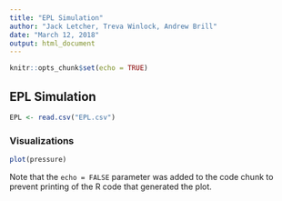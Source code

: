 ```yaml
---
title: "EPL Simulation"
author: "Jack Letcher, Treva Winlock, Andrew Brill"
date: "March 12, 2018"
output: html_document
---
```


```r
knitr::opts_chunk$set(echo = TRUE)
```

## EPL Simulation

```r
EPL <- read.csv("EPL.csv")
```

### Visualizations

```r
plot(pressure)
```

Note that the `echo = FALSE` parameter was added to the code chunk to prevent printing of the R code that generated the plot.
